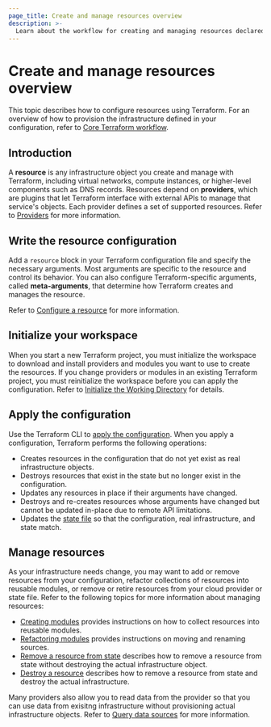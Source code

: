 ```yaml
---
page_title: Create and manage resources overview
description: >-
  Learn about the workflow for creating and managing resources declared with the `resource` block in Terraform.
---
```


# Create and manage resources overview

This topic describes how to configure resources using Terraform. For an overview of how to provision the infrastructure defined in your configuration, refer to [Core Terraform workflow](/terraform/intro/core-workflow). 

## Introduction

A **resource** is any infrastructure object you create and manage with Terraform, including virtual networks, compute instances, or higher-level components such as DNS records. Resources depend on **providers**, which are plugins that let Terraform interface with external APIs to manage that service's objects. Each provider defines a set of supported resources. Refer to [Providers](/terraform/language/providers) for more information. 


## Write the resource configuration

Add a `resource` block in your Terraform configuration file and specify the necessary arguments. Most arguments are specific to the resource and control its behavior. You can also configure Terraform-specific arguments, called **meta-arguments**, that determine how Terraform creates and manages the resource.

Refer to [Configure a resource](/terraform/language/resources/configure) for more information.

## Initialize your workspace

When you start a new Terraform project, you must initialize the workspace to download and install providers and modules you want to use to create the resources. If you change providers or modules in an existing Terraform project, you must reinitialize the workspace before you can apply the configuration. Refer to [Initialize the Working Directory](/terraform/cli/init) for details.

## Apply the configuration

Use the Terraform CLI to [apply the configuration](/terraform/cli/commands/apply). When you apply a configuration, Terraform performs the following operations:

- Creates resources in the configuration that do not yet exist as real infrastructure objects.
- Destroys resources that exist in the state but no longer exist in the configuration.
- Updates any resources in place if their arguments have changed.
- Destroys and re-creates resources whose arguments have changed but cannot be updated in-place due to remote API limitations.
- Updates the [state file](/terraform/language/state) so that the configuration, real infrastructure, and state match. 

## Manage resources

As your infrastructure needs change, you may want to add or remove resources from your configuration, refactor collections of resources into reusable modules, or remove or retire resources from your cloud provider or state file. Refer to the following topics for more information about managing resources:

- [Creating modules](/terraform/language/modules/develop) provides instructions on how to collect resources into reusable modules.
- [Refactoring modules](/terraform/language/modules/develop/refactoring) provides instructions on moving and renaming sources. 
- [Remove a resource from state](/terraform/language/state/remove) describes how to remove a resource from state without destroying the actual infrastructure object.
- [Destroy a resource](/terraform/language/resources/destroy) describes how to remove a resource from state and destroy the actual infrastructure.

Many providers also allow you to read data from the provider so that you can use data from exisitng infrastructure without provisioning actual infrastructure objects. Refer to [Query data sources](/terraform/language/data-sources) for more information.